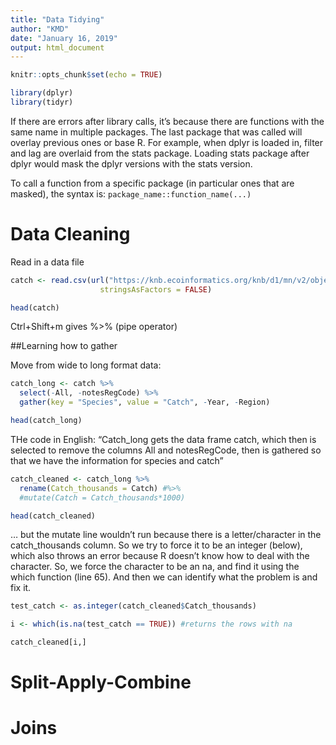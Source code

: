 ```yaml
---
title: "Data Tidying"
author: "KMD"
date: "January 16, 2019"
output: html_document
---
```


```r
knitr::opts_chunk$set(echo = TRUE)
```

```r
library(dplyr)
library(tidyr)
```
If there are errors after library calls, it's because there are functions with the same name in multiple packages.  The last package that was called will overlay previous ones or base R.  For example, when dplyr is loaded in, filter and lag are overlaid from the stats package.  Loading stats package after dplyr would mask the dplyr versions with the stats version.

To call a function from a specific package (in particular ones that are masked), the syntax is: `package_name::function_name(...)`

# Data Cleaning

Read in a data file

```r
catch <- read.csv(url("https://knb.ecoinformatics.org/knb/d1/mn/v2/object/df35b.302.1", method = "libcurl"),
                    stringsAsFactors = FALSE)

head(catch)
```

Ctrl+Shift+m gives %>% (pipe operator)


##Learning how to gather

Move from wide to long format data:

```r

catch_long <- catch %>% 
  select(-All, -notesRegCode) %>% 
  gather(key = "Species", value = "Catch", -Year, -Region)

head(catch_long)


```

THe code in English: "Catch_long gets the data frame catch, which then is selected to remove the columns All and notesRegCode, then is gathered so that we have the information for species and catch"



```r
catch_cleaned <- catch_long %>% 
  rename(Catch_thousands = Catch) #%>% 
  #mutate(Catch = Catch_thousands*1000) 

head(catch_cleaned)
```
... but the mutate line wouldn't run because there is a letter/character in the catch_thousands column.  So we try to force it to be an integer (below), which also throws an error because R doesn't know how to deal with the character.  So, we force the character to be an na, and find it using the which function (line 65).  And then we can identify what the problem is and fix it.
```r
test_catch <- as.integer(catch_cleaned$Catch_thousands)

i <- which(is.na(test_catch == TRUE)) #returns the rows with na

catch_cleaned[i,]
```


# Split-Apply-Combine

# Joins